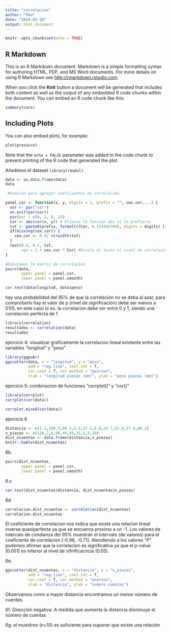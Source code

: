 ```yaml
---
title: "correlacion"
author: "Mau"
date: "2024-02-26"
output: html_document
---
```


```r
knitr::opts_chunk$set(echo = TRUE)
```

## R Markdown

This is an R Markdown document. Markdown is a simple formatting syntax for authoring HTML, PDF, and MS Word documents. For more details on using R Markdown see <http://rmarkdown.rstudio.com>.

When you click the **Knit** button a document will be generated that includes both content as well as the output of any embedded R code chunks within the document. You can embed an R code chunk like this:

```r
summary(cars)
```

## Including Plots

You can also embed plots, for example:

```r
plot(pressure)
```

Note that the `echo = FALSE` parameter was added to the code chunk to prevent printing of the R code that generated the plot.

Añadimos el dataset
```library(readxl)```

```r
data <- as.data.frame(data)
data
```


```r
 #Función para agregar coeficientes de correlación

panel.cor <- function(x, y, digits = 2, prefix = "", cex.cor,...) {
  usr <- par("usr")
  on.exit(par(usr)) 
  par(usr = c(0, 1, 0, 1))
  Cor <- abs(cor(x, y)) # Elimina la función abs si lo prefieres 
  txt <- paste0(prefix, format(c(Cor, 0.123456789), digits = digits) [1])
  if(missing(cex.cor)) {
    cex.cor <- 0.4/ strwidth(txt)
  }
  text(0.5, 0.5, txt,
       cex = 1 + cex.cor * Cor) #Escala el texto al nivel de correlación
}

#Dibujamos la matriz de correlación
pairs(data,
       upper.panel = panel.cor,
       lower.panel = panel.smooth)
```
```r
cor.test(data$longitud, data$peso)
```
hay una probabilidad del 95% de que la correlación no se deba al azar, para comprobarlo hay el valor de p (nivel de significación) debe ser menos a 0'05, en este caso lo es.
la correlacion debe ser entre 0 y 1, siendo una correlación perfecta de 1

```r
library(correlation)
resultados <- correlation(data)
resultados
```
ejercicio 4: visualizar graficamente la correlacion lineal existente entre las variables "longitud" y "peso"
```r
library(ggpubr)
ggscatter(data, x = "longitud", y = "peso",
          add = "reg.line", conf.int = T,
          cor.coef = T, cor.method = "pearson",
          xlab = "longitud piezas (mm)", ylab = "peso piezas (mm)")
```

ejercicio 5: combinacion de funciones "corrplot()" y "cor()"
```r
library(corrplot)
corrplot(cor(data))
```

```r
corrplot.mixed(cor(data))
```
ejercicio 6

```r
distancia <- c(1.1,100.2,90.3,5.4,57.5,6.6,34.7,65.8,57.9,86.1)
n_piezas <- c(110,2,6,98,40,94,31,5,8,10)
dist_ncuentas <- data.frame(distancia,n_piezas)
knitr::kable(dist_ncuentas)
```
6b.
```r
pairs(dist_ncuentas,
       upper.panel = panel.cor,
       lower.panel = panel.smooth)
```
6.c
```r
cor.test(dist_ncuentas$distancia, dist_ncuentas$n_piezas)
```
6d
```r
correlacion.dist_ncuentas <- correlation(dist_ncuentas)
correlacion.dist_ncuentas
```
El coeficiente de correlacion nos indica que existe una relacion lineal inversa quasiperfecta ya que se encuenra proximo a un -1. Los valores de intercalo de condianza del 95% muestran el intervalo (de valores) para el coeficiente de correlacion [-0.98, -0.71]. Atendiendo a los valores "P" podemos afirmar que la correlacion es significativa ya que el p-value (0.001) es inferior al nivel de sifnificacncia (0.05). 

6e.
```r
ggscatter(dist_ncuentas, x = "distancia", y = "n_piezas",
          add = "reg.line", conf.int = T,
          cor.coef = T, cor.method = "pearson",
          xlab = "distancia", ylab = "numero cuentas")
```
Observamos como a mayor distancia encontramos un menor número de cuentas.

6f: Dirección negativa. A medida que aumenta la distancia disminuye el número de cuentas

6g: el muestreo (n=10) es suficiente para suponer que existe una relación



